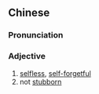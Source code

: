 {{also|无己}}
==Chinese==
{{zh-forms|s=无己}}

===Pronunciation===
{{zh-pron
|m=wújǐ
|cat=a
}}

===Adjective===
{{zh-adj}}

# [[selfless]], [[self-]][[forgetful]]
# not [[stubborn]]
